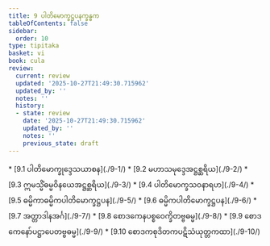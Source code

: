 ```yaml
---
title: 9 ပါတိမောက္ခဋ္ဌပနက္ခန္ဓက
tableOfContents: false
sidebar:
  order: 10
type: tipitaka
basket: vi
book: cula
review:
  current: review
  updated: '2025-10-27T21:49:30.715962'
  updated_by: ''
  notes: ''
  history:
  - state: review
    date: '2025-10-27T21:49:30.715962'
    updated_by: ''
    notes: ''
    previous_state: draft
---
```



<ReviewStatus review={frontmatter.review} showDetails={true} />

<HypothesisAnnotation frontmatter={frontmatter} />

<DynamicBreadcrumb />



<TableOfContents book="cula" section="9">
* [9.1 ပါတိမောက္ခုဒ္ဒေသယာစန](./9-1/)
* [9.2 မဟာသမုဒ္ဒေအဋ္ဌစ္ဆရိယ](./9-2/)
* [9.3 ဣမသ္မိံဓမ္မဝိနယေအဋ္ဌစ္ဆရိယ](./9-3/)
* [9.4 ပါတိမောက္ခသဝနာရဟ](./9-4/)
* [9.5 ဓမ္မိကာဓမ္မိကပါတိမောက္ခဋ္ဌပန](./9-5/)
* [9.6 ဓမ္မိကပါတိမောက္ခဋ္ဌပန](./9-6/)
* [9.7 အတ္တာဒါနအင်္ဂ](./9-7/)
* [9.8 စောဒကေနပစ္စဝေက္ခိတဗ္ဗဓမ္မ](./9-8/)
* [9.9 စောဒကေနော်ပဋ္ဌာပေတဗ္ဗဓမ္မ](./9-9/)
* [9.10 စောဒကစုဒိတကပဋိသံယုတ္တကထာ](./9-10/)
</TableOfContents>